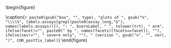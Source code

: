 \begin{figure}
\center
    
\includegraphics[width=1\textwidth]{`r here("cor_graphical", "output", attr(config,"config"), COR, gsub("[_]+", "_", paste0(type, "_", assay, "_", trt, "_", bsero, "_", facet, "_", ifelse(sev=="", "", "severe_"), ver, "_", study_name)))`}

\caption{`r paste0(gsub("box", "", type), "plots of ", gsub("%", "\\\\%", labels.assays[grepl(paste0(assay_long,"$"), names(labels.assays))]), ": ", bseroLabel, " ", tolower(trt), " arm", ifelse(facet!="", paste0(" by ", names(facets)[facets==facet]), ""), ifelse(sev!="", " severe only", ""), " (version ", gsub("v", "", ver), ")", COR_postfix_label)`}
\end{figure}

\hphantom{Random text to appease the latex god}



